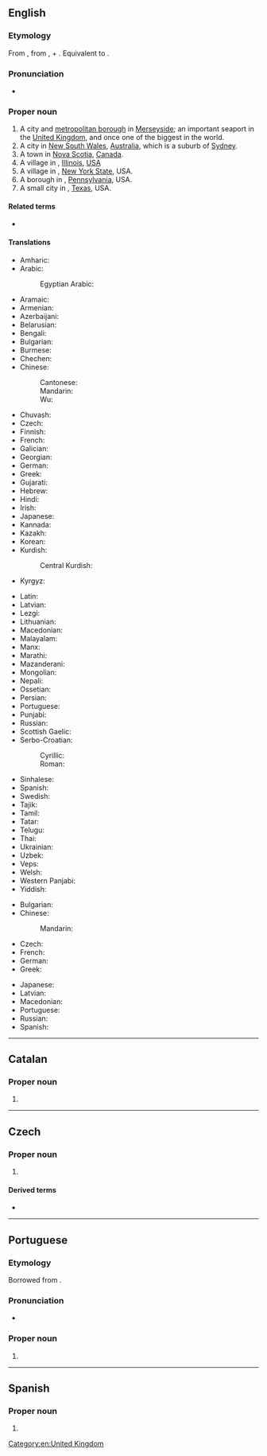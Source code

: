 ==English==
{{wikipedia}}
{{slim-wikipedia|Liverpool (disambiguation)}}

===Etymology===
From {{inh|en|enm|Liverpul}}, from {{der|en|ang|lifer}}, {{m|ang|læfer|t=reed, rush}} + {{m|ang|pōl|t=pool}}. Equivalent to {{af|en|laver|pool}}.

===Pronunciation===
* {{audio|En-uk-Liverpool.ogg|Audio (UK)|lang=en}}

===Proper noun===
{{en-proper noun}}

# A city and [[metropolitan borough]] in [[Merseyside]]; an important seaport in the [[United Kingdom]], and once one of the biggest in the world.
# A city in [[New South Wales]], [[Australia]], which is a suburb of [[Sydney]].
# A town in [[Nova Scotia]], [[Canada]].
# A village in {{l|en|Fulton County}}, [[Illinois]], [[USA]]
# A village in {{l|en|Onondaga County}}, [[New York State]], USA.
# A borough in {{l|en|Perry County}}, [[Pennsylvania]], USA.
# A small city in {{l|en|Brazoria County}}, [[Texas]], USA.

====Related terms====
* {{sense|seaport in Merseyside}} {{l|en|Liverpudlian}}

====Translations====
{{trans-top|Liverpool, England}}
* Amharic: {{t|am|ሊቨርፑል}}
* Arabic: {{t|ar|لِيفَرْبُول}}
*: Egyptian Arabic: {{t|arz|ليفربول|tr=līferbūl}}
* Aramaic: {{t|arc|ܠܝܒܪܦܘܠ}}
* Armenian: {{t|hy|Լիվերպուլ}}
* Azerbaijani: {{t|az|Liverpul}}
* Belarusian: {{t|be|Ліверпу́л}}
* Bengali: {{t|bn|লিভারপুল}}
* Bulgarian: {{t|bg|Ли́върпул|m}}
* Burmese: {{t|my|လီဗာပူးမြို့}}
* Chechen: {{t|ce|Ливерпуль}}
* Chinese:
*: Cantonese: {{t|yue|利物浦|tr=lei6 mat6 pou2}}
*: Mandarin: {{t+|cmn|利物浦|tr=lìwùpŭ|sc=Hani}}
*: Wu: {{t|wuu|利物浦}}
* Chuvash: {{t|cv|Ливерпуль}}
* Czech: {{t+|cs|Liverpool|m}}
* Finnish: {{t+|fi|Liverpool}}
* French: {{t+|fr|Liverpool}}
* Galician: {{t|gl|Liverpool}}
* Georgian: {{t|ka|ლივერპული}}
* German: {{t+|de|Liverpool}}
* Greek: {{t+|el|Λίβερπουλ|n}}
* Gujarati: {{t|gu|લિવર્પૂલ}}
* Hebrew: {{t|he|ליברפול}}
* Hindi: {{t|hi|लिवरपूल}}
* Irish: {{t|ga|Learpholl|m}}
* Japanese: {{t|ja|リバプール|tr=Ribapūru|sc=Jpan}}
* Kannada: {{t|kn|ಲಿವರ್‌ಪೂಲ್}}
* Kazakh: {{t|kk|Ливерпуль}}
* Korean: {{t|ko|^리버풀}}
* Kurdish:
*: Central Kurdish: {{t|ckb|لیڤەرپوول}}
* Kyrgyz: {{t|ky|Ливерпул}}
{{trans-mid}}
* Latin: {{t|la|Liverpolium}}
* Latvian: {{t|lv|Liverpūle}}
* Lezgi: {{t|lez|Ливерпуль}}
* Lithuanian: {{t|lt|Liverpulis}}
* Macedonian: {{t|mk|Ливерпул|m}}
* Malayalam: {{t|ml|ലിവർപൂൾ}}
* Manx: {{t|gv|Lerphoyll|m}}
* Marathi: {{t|mr|लिव्हरपूल}}
* Mazanderani: {{t|mzn|لیورپول}}
* Mongolian: {{t|mn|Ливерпүүл}}
* Nepali: {{t|ne|लिभरपुल}}
* Ossetian: {{t|os|Ливерпуль}}
* Persian: {{t+|fa|لیورپول|tr=liverpul}}
* Portuguese: {{t|pt|Liverpool|f}}
* Punjabi: {{t|pa|ਲਿਵਰਪੂਲ}}
* Russian: {{t+|ru|Ливерпу́ль|m}}
* Scottish Gaelic: {{t|gd|Poll a' Ghrùthain|m}}
* Serbo-Croatian:
*: Cyrillic: {{t|sh|Ливерпул|m|sc=Cyrl}}
*: Roman: {{t|sh|Liverpul|m}}
* Sinhalese: {{t|si|ලිවර්පූල්}}
* Spanish: {{t+|es|Liverpool|m}}
* Swedish: {{t+|sv|Liverpool}}
* Tajik: {{t|tg|Ливерпул}}
* Tamil: {{t|ta|லிவர்பூல்}}
* Tatar: {{t|tt|Liverpul}}
* Telugu: {{t|te|లివర్‌పూల్}}
* Thai: {{t|th|ลิเวอร์พูล}}
* Ukrainian: {{t|uk|Ліверпу́ль|m}}
* Uzbek: {{t|uz|Liverpul}}
* Veps: {{t|vep|Liverpul'}}
* Welsh: {{t|cy|Lerpwl|f}}
* Western Panjabi: {{t+|pnb|لیور پول}}
* Yiddish: {{t|yi|ליווערפּול}}
{{trans-bottom}}

{{trans-top|NY, Canada or Australia}}
* Bulgarian: {{t|bg|Ли́върпул|m|sc=Cyrl}}
* Chinese:
*: Mandarin: {{t+|cmn|利物浦|tr=lìwùpŭ|sc=Hani}}
* Czech: {{t+|cs|Liverpool|m}}
* French: {{t+|fr|Liverpool}}
* German: {{t+|de|Liverpool}}
* Greek: {{t+|el|Λίβερπουλ|n}}
{{trans-mid}}
* Japanese: {{t|ja|リバプール|tr=Ribapūru|sc=Jpan}}
* Latvian: {{t|lv|Liverpūle|f}}
* Macedonian: {{t|mk|Ливерпул|m}}
* Portuguese: {{t|pt|Liverpool|f}}
* Russian: {{t|ru|Ли́верпул|m}}
* Spanish: {{t+|es|Liverpool|m}}
{{trans-bottom}}

[[Category:en:United Kingdom]]
{{c|en|Cities in England|Boroughs in England|New South Wales|Cities in Australia|Nova Scotia|Illinois, USA|New York, USA|Pennsylvania, USA|Texas, USA}}

----

==Catalan==

===Proper noun===
{{ca-proper noun|m}}

# {{l|en|Liverpool}}

----

==Czech==

===Proper noun===
{{cs-proper noun|g=m}}

# {{l|en|Liverpool}}

====Derived terms====
* {{l|cs|liverpoolský}}

----

==Portuguese==

===Etymology===
Borrowed from {{bor|pt|en|Liverpool}}.

===Pronunciation===
* {{a|Brazil}} {{IPA|/ˌli.veʁ.ˈpuw/|/ˈli.veʁ.puw/|lang=pt}}

===Proper noun===
{{pt-proper noun|f}}

# {{place|pt|city|county/Merseyside|c/England|t1=Liverpool}}

----

==Spanish==
{{wikipedia|lang=es}}

===Proper noun===
{{es-proper noun|m}}

# {{l|en|Liverpool}}